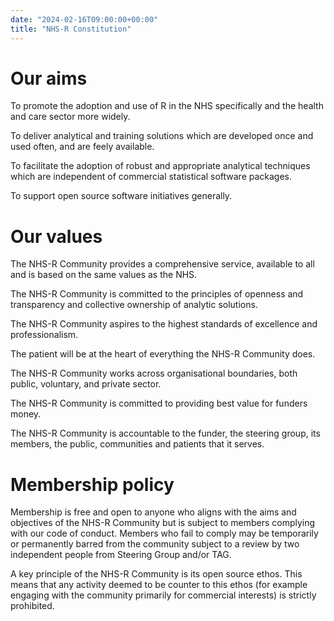 ```yaml
---
date: "2024-02-16T09:00:00+00:00"
title: "NHS-R Constitution"
---
```


# Our aims

To promote the adoption and use of R in the NHS specifically and the health and care sector more widely.

To deliver analytical and training solutions which are developed once and used often, and are feely available.

To facilitate the adoption of robust and appropriate analytical techniques which are independent of commercial statistical software packages.

To support open source software initiatives generally.

# Our values

The NHS-R Community provides a comprehensive service, available to all and is based on the same values as the NHS.

The NHS-R Community is committed to the principles of openness and transparency and collective ownership of analytic solutions.

The NHS-R Community aspires to the highest standards of excellence and professionalism.

The patient will be at the heart of everything the NHS-R Community does.

The NHS-R Community works across organisational boundaries, both public, voluntary, and private sector.

The NHS-R Community is committed to providing best value for funders money.

The NHS-R Community is accountable to the funder, the steering group, its members, the public, communities and patients that it serves.

# Membership policy

Membership is free and open to anyone who aligns with the aims and objectives of the NHS-R Community but is subject to members complying with our code of conduct. 
Members who fail to comply may be temporarily or permanently barred from the community subject to a review by two independent people from Steering Group and/or TAG.

A key principle of the NHS-R Community is its open source ethos. 
This means that any activity deemed to be counter to this ethos (for example engaging with the community primarily for commercial interests) is strictly prohibited.